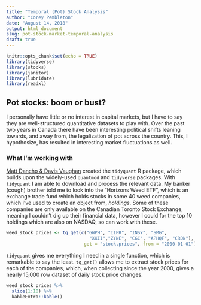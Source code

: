 ```yaml
---
title: "Temporal (Pot) Stock Analysis"
author: "Corey Pembleton"
date: "August 14, 2018"
output: html_document
slug: pot-stock-market-temporal-analysis
draft: true
---
```


```r
knitr::opts_chunk$set(echo = TRUE)
library(tidyverse)
library(stocks)
library(janitor)
library(lubridate)
library(readxl)

```

## Pot stocks: boom or bust?

I personally have little or no interest in capital markets, but I have to say they are well-structured quantitative datasets to play with. Over the past two years in Canada there have been interesting political shifts leaning towards, and away from, the legalization of pot across the country. This, I hypothosize, has resulted in interesting market fluctuations as well. 

### What I'm working with

[Matt Dancho & Davis Vaughan](https://github.com/business-science/tidyquant) created the ```tidyquant``` R package, which builds upon the widely-used ```quantmod``` and ```tidyverse``` packages. With ```tidyquant``` I am able to download and process the relevant data. My banker (cough) brother told me to look into the "Horizons Weed ETF", which is an exchange trade fund which holds stocks in some 40 weed companies, which I've used to create an object from, *holdings*. Some of these companies are only available on the Canadian Toronto Stock Exchange, meaning I couldn't dig up their financial data, however I could for the top 10 holdings which are also on NASDAQ, so can work with these.

```r
weed_stock_prices <- tq_get(c("GWPH", "IIPR", "INSY", "SMG",
                               "XXII","ZYNE", "CGC", "APHQF", "CRON"),
                             get = "stock.prices", from = "2000-01-01")
```

```tidyquant``` gives me everything I need in a single function, which is remarkable to say the least. ```tq_get()``` allows me to extract stock prices for each of the companies, which, when collecting since the year 2000, gives a nearly 15,000 row dataset of daily stock price changes.

```r
weed_stock_prices %>%
  slice(1:10) %>% 
  kableExtra::kable()
```








